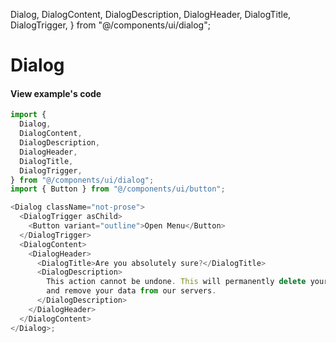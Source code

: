   Dialog,
  DialogContent,
  DialogDescription,
  DialogHeader,
  DialogTitle,
  DialogTrigger,
} from "@/components/ui/dialog";

# Dialog

<Dialog className="not-prose">
  <DialogTrigger asChild>
    <Button variant="outline">Open Menu</Button>
  </DialogTrigger>
  <DialogContent>
    <DialogHeader>
      <DialogTitle>Are you absolutely sure?</DialogTitle>
      <DialogDescription>
        This action cannot be undone. This will permanently delete your account
        and remove your data from our servers.
      </DialogDescription>
    </DialogHeader>
  </DialogContent>
</Dialog>

#### View example's code

```js
import {
  Dialog,
  DialogContent,
  DialogDescription,
  DialogHeader,
  DialogTitle,
  DialogTrigger,
} from "@/components/ui/dialog";
import { Button } from "@/components/ui/button";

<Dialog className="not-prose">
  <DialogTrigger asChild>
    <Button variant="outline">Open Menu</Button>
  </DialogTrigger>
  <DialogContent>
    <DialogHeader>
      <DialogTitle>Are you absolutely sure?</DialogTitle>
      <DialogDescription>
        This action cannot be undone. This will permanently delete your account
        and remove your data from our servers.
      </DialogDescription>
    </DialogHeader>
  </DialogContent>
</Dialog>;
```
